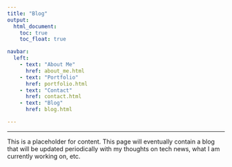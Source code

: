 ```yaml
---
title: "Blog"
output:
  html_document:
    toc: true
    toc_float: true

navbar:  
  left:
    - text: "About Me"
      href: about_me.html
    - text: "Portfolio"
      href: portfolio.html
    - text: "Contact"
      href: contact.html
    - text: "Blog"
      href: blog.html

---
```


----

This is a placeholder for content. This page will eventually contain a blog that will be updated periodically with my thoughts on tech news, what I am currently working on, etc.
